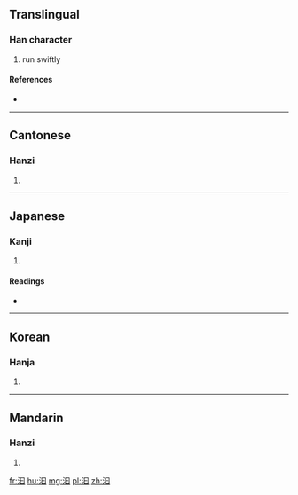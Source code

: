 ==Translingual==

===Han character===
{{Han char|rn=85|rad=水|as=04|sn=7|four=36100|canj=EA,XXEA}}

# run swiftly

====References====
* {{Han ref|kx=0607.110|dkj=17153|dj=1000.120|hdz=31565.010|uh=6C69|ud=27753|bh=CB53|bd=52051}}

----

==Cantonese==

===Hanzi===
{{yue-hanzi|jyut=|y=mik6}}

# {{defn|lang=yue|sort=水04}}

----

==Japanese==

===Kanji===
{{ja-kanji|grade=|rs=水04}}

# {{defn|lang=ja|sort=水04}}

====Readings====
* {{ja-readings|on=[[いつ]] (itsu), [[ごち]] (gochi), [[ごつ]] (gotsu)|kun=[[ながれる]] (nagareru)}}

----

==Korean==

===Hanja===
{{ko-hanja|hangeul=율|eumhun=|rv=yul|mr=yul|y=yul}}

# {{defn|lang=ko|sort=水04}}

----

==Mandarin==

===Hanzi===
{{cmn-hanzi|pin=[[gǔ]] ([[gu3]]), [[hú]] ([[hu2]]), [[yù]] ([[yu4]])|wg=ku<sup>3</sup>, hu<sup>2</sup>, yü<sup>4</sup>}}

# {{defn|lang=cmn|sort=水04}}

[[fr:汩]]
[[hu:汩]]
[[mg:汩]]
[[pl:汩]]
[[zh:汩]]